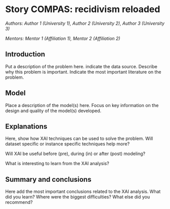 # Story COMPAS: recidivism reloaded {#story-compas}

*Authors: Author 1 (University 1), Author 2 (University 2), Author 3 (University 3)*

*Mentors: Mentor 1 (Affiliation 1), Mentor 2 (Affiliation 2)*

## Introduction 

Put a description of the problem here. indicate the data source. Describe why this problem is important. Indicate the most important literature on the problem.

## Model 

Place a description of the model(s) here. Focus on key information on the design and quality of the model(s) developed.

## Explanations

Here, show how XAI techniques can be used to solve the problem.
Will dataset specific or instance specific techniques help more?

Will XAI be useful before (pre), during (in) or after (post) modeling?

What is interesting to learn from the XAI analysis?


## Summary and conclusions 

Here add the most important conclusions related to the XAI analysis.
What did you learn? 
Where were the biggest difficulties?
What else did you recommend?

